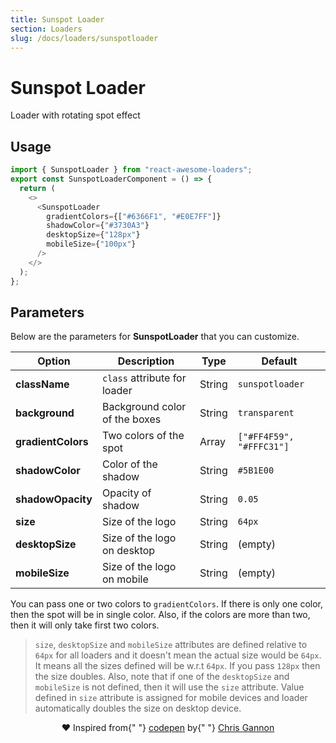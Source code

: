 ```yaml
---
title: Sunspot Loader
section: Loaders
slug: /docs/loaders/sunspotloader
---
```



# Sunspot Loader

Loader with rotating spot effect

## Usage

<Loader name="SunspotLoader" />

```js highlight={1,5-10}
import { SunspotLoader } from "react-awesome-loaders";
export const SunspotLoaderComponent = () => {
  return (
    <>
      <SunspotLoader
        gradientColors={["#6366F1", "#E0E7FF"]}
        shadowColor={"#3730A3"}
        desktopSize={"128px"}
        mobileSize={"100px"}
      />
    </>
  );
};
```

## Parameters

Below are the parameters for **SunspotLoader** that you can customize.

| Option             | Description                   | Type   | Default                  |
| ------------------ | ----------------------------- | ------ | ------------------------ |
| **className**      | `class` attribute for loader  | String | `sunspotloader`          |
| **background**     | Background color of the boxes | String | `transparent`            |
| **gradientColors** | Two colors of the spot        | Array  | `["#FF4F59", "#FFFC31"]` |
| **shadowColor**    | Color of the shadow           | String | `#5B1E00`                |
| **shadowOpacity**  | Opacity of shadow             | String | `0.05`                   |
| **size**           | Size of the logo              | String | `64px`                   |
| **desktopSize**    | Size of the logo on desktop   | String | (empty)                  |
| **mobileSize**     | Size of the logo on mobile    | String | (empty)                  |

You can pass one or two colors to `gradientColors`. If there is only one color, then the spot will be in single color. Also, if the colors are more than two, then it will only take first two colors.

> `size`, `desktopSize` and `mobileSize` attributes are defined relative to `64px` for all loaders and it doesn't mean the actual size would be `64px`. It means all the sizes defined will be w.r.t `64px`. If you pass `128px` then the size doubles. Also, note that if one of the `desktopSize` and `mobileSize` is not defined, then it will use the `size` attribute. Value defined in `size` attribute is assigned for mobile devices and loader automatically doubles the size on desktop device.

<p align="center" style={{fontSize: "13px", marginTop: "20px"}}>
  ❤️ Inspired from{" "}
  <a href="https://codepen.io/chrisgannon/pen/vYGozeN">codepen</a> by{" "}
  <a href="https://codepen.io/chrisgannon">Chris Gannon</a>
</p>

